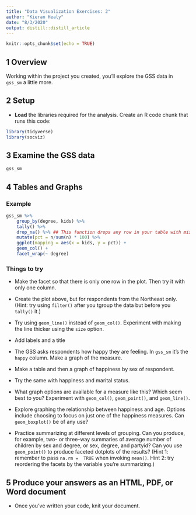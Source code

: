 ```yaml
---
title: "Data Visualization Exercises: 2"
author: "Kieran Healy"
date: "8/3/2020"
output: distill::distill_article
---
```


```r
knitr::opts_chunk$set(echo = TRUE)
```


## 1 Overview 

Working within the project you created, you'll explore the GSS data in `gss_sm` a little more.

## 2 Setup

- **Load** the libraries required for the analysis. Create an R code chunk that runs this code:

```r

library(tidyverse)
library(socviz)

```

## 3 Examine the GSS data

```r
gss_sm
```

## 4 Tables and Graphs

### Example

```r
gss_sm %>% 
    group_by(degree, kids) %>%
    tally() %>%
    drop_na() %>% ## This function drops any row in your table with missing values
    mutate(pct = n/sum(n) * 100) %>%
    ggplot(mapping = aes(x = kids, y = pct)) +
    geom_col() +
    facet_wrap(~ degree)
```

### Things to try 

- Make the facet so that there is only one row in the plot. Then try it with only one column.
- Create the plot above, but for respondents from the Northeast only. (Hint: try using `filter()` after you tgroup the data but before you `tally()` it.)
- Try using `geom_line()` instead of `geom_col()`. Experiment with making the line thicker using the `size` option.
- Add labels and a title


- The GSS asks respondents how happy they are feeling. In `gss_sm` it's the `happy` column. Make a graph of the measure. 
- Make a table and then a graph of happiness by sex of respondent.
- Try the same with happiness and marital status.
- What graph options are available for a measure like this? Which seem best to you? Experiment with `geom_col()`, `geom_point()`, and `geom_line()`. 
- Explore graphing the relationship between happiness and age. Options include choosing to focus on just one of the happiness measures. Can `geom_boxplot()` be of any use?

- Practice summarizing at different levels of grouping. Can you produce, for example, two- or three-way summaries of average number of children by sex and degree, or sex, degree, and partyid? Can you use `geom_point()` to produce faceted dotplots of the results? (Hint 1: remember to pass `na.rm =  TRUE` when invoking `mean()`. Hint 2: try reordering the facets by the variable you're summarizing.) 


## 5 Produce your answers as an HTML, PDF, or Word document

- Once you've written your code, knit your document.
